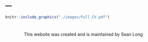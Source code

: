 ---
---



<link rel="stylesheet" href="styles.css" type="text/css">


```r
knitr::include_graphics("./images/Full_CV.pdf")
```
#

#

#

#

#

#

#

#

#

#

#

#

#

#

#

#

#

#

#

#

#

#

#

#

#

#

#

#


<center> 

This website was created and is maintained by Sean Long

</center>